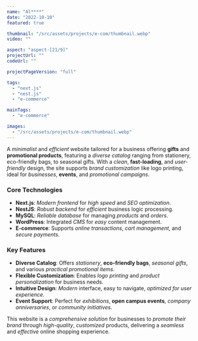 ```yaml
---
name: "Al****"
date: "2022-10-10"
featured: true

thumbnail: "/src/assets/projects/e-com/thumbnail.webp"
video: ""

aspect: "aspect-[21/9]"
projectUrl: ""
codeUrl: ""

projectPageVersion: "full"

tags:
  - "next.js"
  - "nest.js"
  - "e-commerce"

mainTags:
  - "e-commerce"

images:
  - "/src/assets/projects/e-com/thumbnail.webp"
---
```


A _minimalist_ and _efficient_ website tailored for a business offering **gifts** and **promotional products**, featuring a _diverse catalog_ ranging from stationery, eco-friendly bags, to seasonal gifts. With a _clean_, **fast-loading**, and _user-friendly_ design, the site supports _brand customization_ like logo printing, ideal for _businesses_, **events**, and _promotional campaigns_.

### **Core Technologies**

- **Next.js**: _Modern frontend_ for _high speed_ and _SEO optimization_.
- **NestJS**: _Robust backend_ for _efficient_ business logic processing.
- **MySQL**: _Reliable database_ for managing _products_ and _orders_.
- **WordPress**: Integrated _CMS_ for _easy_ content management.
- **E-commerce**: Supports _online transactions_, _cart management_, and _secure payments_.

### **Key Features**

- **Diverse Catalog**: Offers _stationery_, **eco-friendly bags**, _seasonal gifts_, and various _practical promotional items_.
- **Flexible Customization**: Enables _logo printing_ and _product personalization_ for business needs.
- **Intuitive Design**: _Modern_ interface, easy to navigate, _optimized for user experience_.
- **Event Support**: Perfect for _exhibitions_, **open campus events**, _company anniversaries_, or _community initiatives_.

This website is a _comprehensive solution_ for businesses to _promote their brand_ through _high-quality_, _customized_ products, delivering a _seamless_ and _effective_ online shopping experience.
